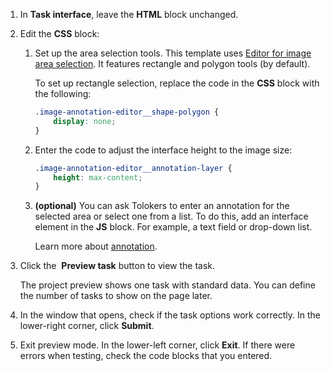 1. In **Task interface**, leave the **HTML** block unchanged.

1. Edit the **CSS** block:

    1. Set up the area selection tools. This template uses [Editor for image area selection](https://toloka.ai/en/docs/guide/concepts/t-components/image-annotation). It features rectangle and polygon tools (by default).

        To set up rectangle selection, replace the code in the **CSS** block with the following:

        ```css
        .image-annotation-editor__shape-polygon {
            display: none;
        }
        ```

    1. Enter the code to adjust the interface height to the image size:

        ```css
        .image-annotation-editor__annotation-layer {
            height: max-content;
        }
        ```

    1. **(optional)** You can ask Tolokers to enter an annotation for the selected area or select one from a list. To do this, add an interface element in the **JS** block. For example, a text field or drop-down list.

        Learn more about [annotation](https://toloka.ai/en/docs/guide/concepts/t-components/image-annotation#annotation).

1. Click the <img src="https://tlk-infra-front.azureedge.net/portal-static/uploaded/images/1675425176321/1675425176321_original_svg.svg" alt="" /> **Preview task** button to view the task.

    <Note mode="note" title="Note">

    The project preview shows one task with standard data. You can define the number of tasks to show on the page later.

    </Note>

1. In the window that opens, check if the task options work correctly. In the lower-right corner, click **Submit**.

1. Exit preview mode. In the lower-left corner, click **Exit**. If there were errors when testing, check the code blocks that you entered.
